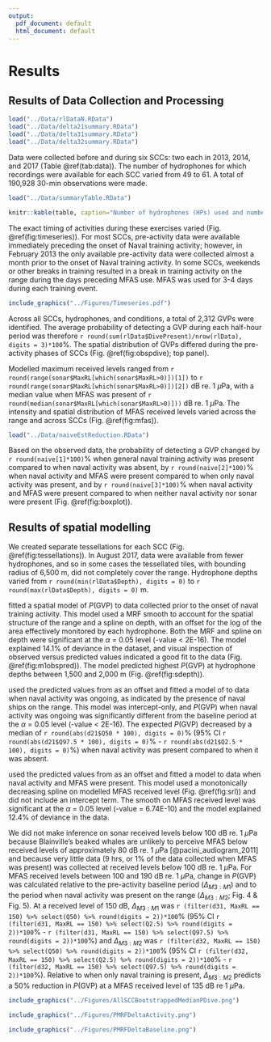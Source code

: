 ```yaml
---
output:
  pdf_document: default
  html_document: default
---
```

# Results

## Results of Data Collection and Processing

```r

load("../Data/rlDataN.RData")
load("../Data/delta21summary.RData")
load("../Data/delta31summary.RData")
load("../Data/delta32summary.RData")

```

Data were collected before and during six SCCs: two each in 2013, 2014, and 2017 (Table \@ref(tab:data)). The number of hydrophones for which recordings were available for each SCC varied from 49 to 61. A total of 190,928 30-min observations were made. 

```r

load("../Data/summaryTable.RData")

knitr::kable(table, caption="Number of hydrophones (HPs) used and number of observations made (no. 30-min periods) during each Submarine Commander Course (SCC) before the exercise began, when naval activity was present, and when naval activity and mid-frequency active (MFA) sonar were present.")

```

The exact timing of activities during these exercises varied (Fig. \@ref(fig:timeseries)). For most SCCs, pre-activity data were available immediately preceding the onset of Naval training activity; however, in February 2013 the only available pre-activity data were collected almost a month prior to the onset of Naval training activity. In some SCCs, weekends or other breaks in training resulted in a break in training activity on the range during the days preceding MFAS use. MFAS was used for 3-4 days during each training event. 

```r
include_graphics("../Figures/Timeseries.pdf")
```

Across all SCCs, hydrophones, and conditions, a total of 2,312 GVPs were identified. The average probability of detecting a GVP during each half-hour period was therefore `r round(sum(rlData$DivePresent)/nrow(rlData), digits = 3)*100`\%. The spatial distribution of GVPs differed during the pre-activity phases of SCCs (Fig. \@ref(fig:obspdive); top panel).

Modelled maximum received levels ranged from `r round(range(sonar$MaxRL[which(sonar$MaxRL>0)])[1])` to `r round(range(sonar$MaxRL[which(sonar$MaxRL>0)])[2])` dB re. 1 $\mu$Pa, with a median value when MFAS was present of `r round(median(sonar$MaxRL[which(sonar$MaxRL>0)]))` dB re. 1 $\mu$Pa. The intensity and spatial distribution of MFAS received levels varied across the range and across SCCs (Fig. \@ref(fig:mfas)). 

```r
load("../Data/naiveEstReduction.RData")
```

Based on the observed data, the probability of detecting a GVP changed by `r round(naive[1]*100)`\% when general naval training activity was present compared to when naval activity was absent, by `r round(naive[2]*100)`\% when naval activity and MFAS were present compared to when only naval activity was present, and by `r round(naive[3]*100)`\% when naval activity and MFAS were present compared to when neither naval activity nor sonar were present (Fig. \@ref(fig:boxplot)). 

## Results of spatial modelling

We created separate tessellations for each SCC (Fig. \@ref(fig:tessellations)). In August 2017, data were available from fewer hydrophones, and so in some cases the tessellated tiles, with bounding radius of 6,500 m, did not completely cover the range. Hydrophone depths varied from `r round(min(rlData$Depth), digits = 0)` to `r round(max(rlData$Depth), digits = 0)` m.

\texttt{M1} fitted a spatial model of $P(\text{GVP})$ to data collected prior to the onset of naval training activity. This model used a MRF smooth to account for the spatial structure of the range and a spline on depth, with an offset for the log of the area effectively monitored by each hydrophone. Both the MRF and spline on depth were significant at the $\alpha$ = 0.05 level (\textit{p}-value < 2E-16). The model explained 14.1\% of deviance in the dataset, and visual inspection of observed versus predicted values indicated a good fit to the data (Fig. \@ref(fig:m1obspred)). The model \texttt{M1} predicted highest $P(\text{GVP})$ at hydrophone depths between 1,500 and 2,000 m (Fig. \@ref(fig:sdepth)).

\texttt{M2} used the predicted values from \texttt{M1} as an offset and fitted a model of to data when naval activity was ongoing, as indicated by the presence of naval ships on the range. This model was intercept-only, and $P(\text{GVP})$ when naval activity was ongoing was significantly different from the baseline period at the $\alpha$ = 0.05 level (\textit{p}-value < 2E-16). The expected $P(\text{GVP})$ decreased by a median of `r round(abs(d21$Q50 * 100), digits = 0)`\% (95\% CI `r round(abs(d21$Q97.5 * 100), digits = 0)`\% - `r round(abs(d21$Q2.5 * 100), digits = 0)`\%) when naval activity was present compared to when it was absent. 

\texttt{M3} used the predicted values from \texttt{M2} as an offset and fitted a model to data when naval activity and MFAS were present. This model used a monotonically decreasing spline on modelled MFAS received level (Fig. \@ref(fig:srl)) and did not include an intercept term. The smooth on MFAS received level was significant at the $\alpha$ = 0.05 level (\textit{p}-value = 6.74E-10) and the model explained 12.4\% of deviance in the data. 

We did not make inference on sonar received levels below 100\ dB\ re.\ 1\ $\mu$Pa because Blainville's beaked whales are unlikely to perceive MFAS below received levels of approximately 80 dB\ re.\ 1\ $\mu$Pa [@pacini_audiogram_2011] and because very little data (9\ hrs, or 1\% of the data collected when MFAS was present) was collected at received levels below 100\ dB\ re.\ 1\ $\mu$Pa. For MFAS received levels between 100 and 190 dB\ re.\ 1\ $\mu$Pa, change in $P(\text{GVP})$ was calculated relative to the pre-activity baseline period ($\Delta_{M3:M1}$) and to the period when naval activity was present on the range 
 ($\Delta_{M3:M2}$; Fig. 4 & Fig. 5). At a received level of 150 dB, $\Delta_{M3:M1}$ was `r (filter(d31, MaxRL == 150) %>% select(Q50) %>% round(digits = 2))*100`\% (95\% CI `r (filter(d31, MaxRL == 150) %>% select(Q2.5) %>% round(digits = 2))*100`\% - `r (filter(d31, MaxRL == 150) %>% select(Q97.5) %>% round(digits = 2))*100`\%) and $\Delta_{M3:M2}$ was `r (filter(d32, MaxRL == 150) %>% select(Q50) %>% round(digits = 2))*100`\% (95\% CI `r (filter(d32, MaxRL == 150) %>% select(Q2.5) %>% round(digits = 2))*100`\% - `r (filter(d32, MaxRL == 150) %>% select(Q97.5) %>% round(digits = 2))*100`\%). Relative to when only naval training is present, $\Delta_{M3:M2}$ predicts a 50\% reduction in $P(\text{GVP})$ at a MFAS received level of 135 dB\ re\ 1\ $\mu$Pa.
 
 
```r
include_graphics("../Figures/AllSCCBootstrappedMedianPDive.png")
```

```r
include_graphics("../Figures/PMRFDeltaActivity.png")
```

```r
include_graphics("../Figures/PMRFDeltaBaseline.png")
```


